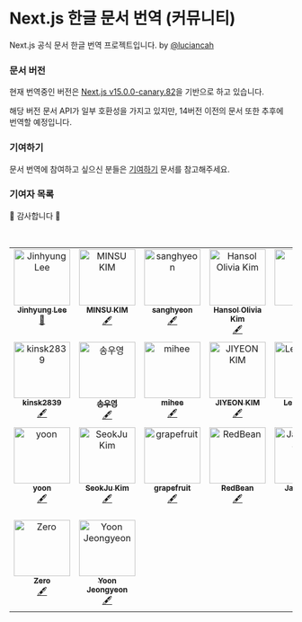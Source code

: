 # Next.js 한글 문서 번역 (커뮤니티)

Next.js 공식 문서 한글 번역 프로젝트입니다. by [@luciancah](https://github.com/luciancah)

### 문서 버전

현재 번역중인 버전은 [Next.js v15.0.0-canary.82](https://github.com/vercel/next.js/tree/canary/docs)을 기반으로 하고 있습니다.

해당 버전 문서 API가 일부 호환성을 가지고 있지만, 14버전 이전의 문서 또한 추후에 번역할 예정입니다.

### 기여하기

문서 번역에 참여하고 싶으신 분들은 [기여하기](/contribution) 문서를 참고해주세요.

### 기여자 목록

🥰 감사합니다 🥰

<br />

<table>
  <tbody>
    <tr>
      <td align="center" valign="top" width="14.28%">
        <a href="https://blog.luciancah.com">
          <img
            src="https://avatars.githubusercontent.com/u/8311335?v=4?s=100"
            width="100px;"
            alt="Jinhyung Lee"
          />
          <br />
          <sub>
            <b>Jinhyung Lee</b>
          </sub>
        </a>
        <br />
        <a
          href="https://github.com/luciancah/nextjs-ko/commits?author=luciancah"
          title="Documentation"
        >
          📖
        </a>
      </td>
      <td align="center" valign="top" width="14.28%">
        <a href="https://github.com/kmsu44">
          <img
            src="https://avatars.githubusercontent.com/u/45655623?v=4?s=100"
            width="100px;"
            alt="MINSU KIM"
          />
          <br />
          <sub>
            <b>MINSU KIM</b>
          </sub>
        </a>
        <br />
        <a href="#content-kmsu44" title="Content">
          🖋
        </a>
      </td>
      <td align="center" valign="top" width="14.28%">
        <a href="https://github.com/4anghyeon">
          <img
            src="https://avatars.githubusercontent.com/u/64076628?v=4?s=100"
            width="100px;"
            alt="sanghyeon"
          />
          <br />
          <sub>
            <b>sanghyeon</b>
          </sub>
        </a>
        <br />
        <a href="#content-4anghyeon" title="Content">
          🖋
        </a>
      </td>
      <td align="center" valign="top" width="14.28%">
        <a href="http://www.hansololiviakim.com">
          <img
            src="https://avatars.githubusercontent.com/u/84097192?v=4?s=100"
            width="100px;"
            alt="Hansol Olivia Kim"
          />
          <br />
          <sub>
            <b>Hansol Olivia Kim</b>
          </sub>
        </a>
        <br />
        <a href="#content-hansololiviakim" title="Content">
          🖋
        </a>
      </td>
      <td align="center" valign="top" width="14.28%">
        <a href="https://github.com/gkfyr">
          <img
            src="https://avatars.githubusercontent.com/u/104775567?v=4?s=100"
            width="100px;"
            alt="gkfyr"
          />
          <br />
          <sub>
            <b>gkfyr</b>
          </sub>
        </a>
        <br />
        <a href="#content-gkfyr" title="Content">
          🖋
        </a>
      </td>
      <td align="center" valign="top" width="14.28%">
        <a href="https://github.com/Hongheesun">
          <img
            src="https://avatars.githubusercontent.com/u/91399033?v=4?s=100"
            width="100px;"
            alt="Heesun"
          />
          <br />
          <sub>
            <b>Heesun</b>
          </sub>
        </a>
        <br />
        <a href="#content-Hongheesun" title="Content">
          🖋
        </a>
      </td>
      <td align="center" valign="top" width="14.28%">
        <a href="https://enjoydev.life">
          <img
            src="https://avatars.githubusercontent.com/u/55135881?v=4?s=100"
            width="100px;"
            alt="Suhyeon Park"
          />
          <br />
          <sub>
            <b>Suhyeon Park</b>
          </sub>
        </a>
        <br />
        <a href="#content-pySoo" title="Content">
          🖋
        </a>
      </td>
    </tr>
    <tr>
      <td align="center" valign="top" width="14.28%">
        <a href="https://velog.io/@kinsk2839/posts">
          <img
            src="https://avatars.githubusercontent.com/u/96980857?v=4?s=100"
            width="100px;"
            alt="kinsk2839"
          />
          <br />
          <sub>
            <b>kinsk2839</b>
          </sub>
        </a>
        <br />
        <a href="#content-aken-you" title="Content">
          🖋
        </a>
      </td>
      <td align="center" valign="top" width="14.28%">
        <a href="https://velog.io/@soy0830">
          <img
            src="https://avatars.githubusercontent.com/u/62867581?v=4?s=100"
            width="100px;"
            alt="송우영"
          />
          <br />
          <sub>
            <b>송우영</b>
          </sub>
        </a>
        <br />
        <a href="#content-f0rever0" title="Content">
          🖋
        </a>
      </td>
      <td align="center" valign="top" width="14.28%">
        <a href="https://github.com/imdaxsz">
          <img
            src="https://avatars.githubusercontent.com/u/80813703?v=4?s=100"
            width="100px;"
            alt="mihee"
          />
          <br />
          <sub>
            <b>mihee</b>
          </sub>
        </a>
        <br />
        <a href="#content-imdaxsz" title="Content">
          🖋
        </a>
      </td>
      <td align="center" valign="top" width="14.28%">
        <a href="https://github.com/jiyeon2536">
          <img
            src="https://avatars.githubusercontent.com/u/125720796?v=4?s=100"
            width="100px;"
            alt="JIYEON KIM"
          />
          <br />
          <sub>
            <b>JIYEON KIM</b>
          </sub>
        </a>
        <br />
        <a href="#content-jiyeon2536" title="Content">
          🖋
        </a>
      </td>
      <td align="center" valign="top" width="14.28%">
        <a href="https://dev-daejlee.tistory.com/">
          <img
            src="https://avatars.githubusercontent.com/u/94844819?v=4?s=100"
            width="100px;"
            alt="Lee Daejin"
          />
          <br />
          <sub>
            <b>Lee Daejin</b>
          </sub>
        </a>
        <br />
        <a href="#content-daejlee" title="Content">
          🖋
        </a>
      </td>
      <td align="center" valign="top" width="14.28%">
        <a href="https://velog.io/@sinjuk1">
          <img
            src="https://avatars.githubusercontent.com/u/66900221?v=4?s=100"
            width="100px;"
            alt="신종욱"
          />
          <br />
          <sub>
            <b>신종욱</b>
          </sub>
        </a>
        <br />
        <a href="#content-dlsxjzld" title="Content">
          🖋
        </a>
      </td>
      <td align="center" valign="top" width="14.28%">
        <a href="https://hotjae.com">
          <img
            src="https://avatars.githubusercontent.com/u/41367134?v=4?s=100"
            width="100px;"
            alt="김학재"
          />
          <br />
          <sub>
            <b>김학재</b>
          </sub>
        </a>
        <br />
        <a href="#content-gouz7514" title="Content">
          🖋
        </a>
      </td>
    </tr>
    <tr>
      <td align="center" valign="top" width="14.28%">
        <a href="https://github.com/yoonncho">
          <img
            src="https://avatars.githubusercontent.com/u/49135797?v=4?s=100"
            width="100px;"
            alt="yoon"
          />
          <br />
          <sub>
            <b>yoon</b>
          </sub>
        </a>
        <br />
        <a href="#content-yoonncho" title="Content">
          🖋
        </a>
      </td>
      <td align="center" valign="top" width="14.28%">
        <a href="https://shqpdltm.tistory.com/">
          <img
            src="https://avatars.githubusercontent.com/u/90549862?v=4?s=100"
            width="100px;"
            alt="SeokJu Kim"
          />
          <br />
          <sub>
            <b>SeokJu Kim</b>
          </sub>
        </a>
        <br />
        <a href="#content-SoJuSo" title="Content">
          🖋
        </a>
      </td>
      <td align="center" valign="top" width="14.28%">
        <a href="https://github.com/grapefruit13">
          <img
            src="https://avatars.githubusercontent.com/u/92169354?v=4?s=100"
            width="100px;"
            alt="grapefruit"
          />
          <br />
          <sub>
            <b>grapefruit</b>
          </sub>
        </a>
        <br />
        <a href="#content-grapefruit13" title="Content">
          🖋
        </a>
      </td>
      <td align="center" valign="top" width="14.28%">
        <a href="https://github.com/RedBe-an">
          <img
            src="https://avatars.githubusercontent.com/u/161127101?v=4?s=100"
            width="100px;"
            alt="RedBean"
          />
          <br />
          <sub>
            <b>RedBean</b>
          </sub>
        </a>
        <br />
        <a href="#content-RedBe-an" title="Content">
          🖋
        </a>
      </td>
      <td align="center" valign="top" width="14.28%">
        <a href="https://velog.io/@therealjamesjung">
          <img
            src="https://avatars.githubusercontent.com/u/39877377?v=4?s=100"
            width="100px;"
            alt="Jaekyung Jung"
          />
          <br />
          <sub>
            <b>Jaekyung Jung</b>
          </sub>
        </a>
        <br />
        <a href="#content-therealjamesjung" title="Content">
          🖋
        </a>
      </td>
      <td align="center" valign="top" width="14.28%">
        <a href="https://github.com/ironAiken2">
          <img
            src="https://avatars.githubusercontent.com/u/51399982?v=4?s=100"
            width="100px;"
            alt="SungChul Hong"
          />
          <br />
          <sub>
            <b>SungChul Hong</b>
          </sub>
        </a>
        <br />
        <a href="#content-ironAiken2" title="Content">
          🖋
        </a>
      </td>
      <td align="center" valign="top" width="14.28%">
        <a href="https://linktr.ee/miraexhoi">
          <img
            src="https://avatars.githubusercontent.com/u/109408165?v=4?s=100"
            width="100px;"
            alt="최미래"
          />
          <br />
          <sub>
            <b>최미래</b>
          </sub>
        </a>
        <br />
        <a href="#content-miraexhoi" title="Content">
          🖋
        </a>
      </td>
    </tr>
    <tr>
      <td align="center" valign="top" width="14.28%">
        <a href="https://velog.io/@jihyeong00">
          <img
            src="https://avatars.githubusercontent.com/u/115636461?v=4?s=100"
            width="100px;"
            alt="Zero"
          />
          <br />
          <sub>
            <b>Zero</b>
          </sub>
        </a>
        <br />
        <a href="#content-Zero-1016" title="Content">
          🖋
        </a>
      </td>
      <td align="center" valign="top" width="14.28%">
        <a href="https://github.com/yoouyeon">
          <img
            src="https://avatars.githubusercontent.com/u/57761286?v=4?s=100"
            width="100px;"
            alt="Yoon Jeongyeon"
          />
          <br />
          <sub>
            <b>Yoon Jeongyeon</b>
          </sub>
        </a>
        <br />
        <a href="#content-yoouyeon" title="Content">
          🖋
        </a>
      </td>
    </tr>
  </tbody>
</table>
